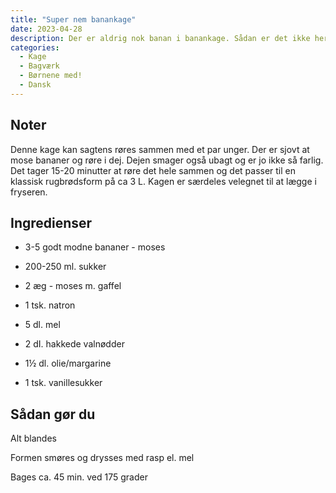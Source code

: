 ```yaml
---
title: "Super nem banankage"
date: 2023-04-28
description: Der er aldrig nok banan i banankage. Sådan er det ikke her!
categories:
  - Kage
  - Bagværk
  - Børnene med!
  - Dansk
---
```


## Noter

Denne kage kan sagtens røres sammen med et par unger. Der er sjovt at mose bananer og røre i dej. Dejen smager også ubagt og er jo ikke så farlig. Det tager 15-20 minutter at røre det hele sammen og det passer til en klassisk rugbrødsform på ca 3 L. Kagen er særdeles velegnet til at lægge i fryseren.

## Ingredienser

-   3-5 godt modne bananer - moses

-   200-250 ml. sukker

-   2 æg - moses m. gaffel

-   1 tsk. natron

-   5 dl. mel

-   2 dI. hakkede valnødder

-   1½ dl. olie/margarine

-   1 tsk. vanillesukker

## Sådan gør du

Alt blandes

Formen smøres og drysses med rasp el. mel

Bages ca. 45 min. ved 175 grader
